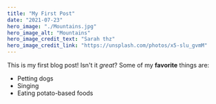 ```yaml
---
title: "My First Post"
date: "2021-07-23"
hero_image: "./Mountains.jpg"
hero_image_alt: "Mountains"
hero_image_credit_text: "Sarah thz"
hero_image_credit_link: "https://unsplash.com/photos/x5-slu_gvmM"
---
```

This is my first blog post! Isn't it *great*?
Some of my **favorite** things are:
* Petting dogs
* Singing
* Eating potato-based foods